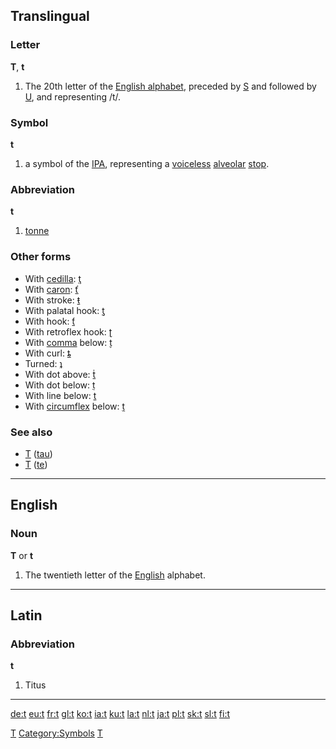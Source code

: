 {{see|T}}
==Translingual==
===Letter===
'''T''', '''t'''

#The 20th letter of the [[Wiktionary:About Roman script|English alphabet]], preceded by [[S]] and followed by [[U]], and representing /t/.

===Symbol===
'''t'''

#a symbol of the [[IPA]], representing a [[voiceless]] [[alveolar]] [[stop]].

===Abbreviation===
'''t'''
#[[tonne]]

===Other forms===
*With [[cedilla]]: [[ţ]]
*With [[caron]]: [[ť]]
*With stroke: [[ŧ]]
*With palatal hook: [[ƫ]]
*With hook: [[ƭ]]
*With retroflex hook: [[ʈ]]
*With [[comma]] below: [[ț]]
*With curl: [[ȶ]]
*Turned: [[ʇ]]
*With dot above: [[ṫ]]
*With dot below: [[ṭ]]
*With line below: [[ṯ]]
*With [[circumflex]] below: [[ṱ]]

===See also===
*[[Τ]] ([[tau]])
*[[Т]] ([[te]])
[[Category:Latin letters|T]]
[[Category:Symbols]]
[[Category:IPA symbols|T]]
----

==English==

===Noun===
'''T''' or '''t'''

#The twentieth letter of the [[English]] alphabet.
----

==Latin==
===Abbreviation===
'''t'''
#Titus
----

[[de:t]]
[[eu:t]]
[[fr:t]]
[[gl:t]]
[[ko:t]]
[[ia:t]]
[[ku:t]]
[[la:t]]
[[nl:t]]
[[ja:t]]
[[pl:t]]
[[sk:t]]
[[sl:t]]
[[fi:t]]